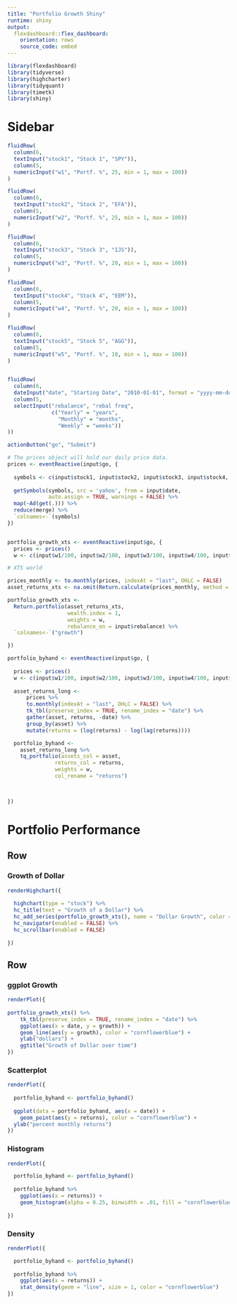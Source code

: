 ```yaml
---
title: "Portfolio Growth Shiny"
runtime: shiny
output:
  flexdashboard::flex_dashboard:
    orientation: rows
    source_code: embed
---
```



```r
library(flexdashboard)
library(tidyverse)
library(highcharter)
library(tidyquant)
library(timetk)
library(shiny)
```

Sidebar {.sidebar}
=====================================
  
```r

fluidRow(
  column(6,
  textInput("stock1", "Stock 1", "SPY")),
  column(5,
  numericInput("w1", "Portf. %", 25, min = 1, max = 100))
)  

fluidRow(
  column(6,
  textInput("stock2", "Stock 2", "EFA")),
  column(5,
  numericInput("w2", "Portf. %", 25, min = 1, max = 100))
)

fluidRow(
  column(6,
  textInput("stock3", "Stock 3", "IJS")),
  column(5,
  numericInput("w3", "Portf. %", 20, min = 1, max = 100))
)

fluidRow(
  column(6,
  textInput("stock4", "Stock 4", "EEM")),
  column(5,
  numericInput("w4", "Portf. %", 20, min = 1, max = 100))
)

fluidRow(
  column(6,
  textInput("stock5", "Stock 5", "AGG")),
  column(5,
  numericInput("w5", "Portf. %", 10, min = 1, max = 100))
)


fluidRow(
  column(6,
  dateInput("date", "Starting Date", "2010-01-01", format = "yyyy-mm-dd")),
  column(5,
  selectInput("rebalance", "rebal freq",
              c("Yearly" = "years",
                "Monthly" = "months",
                "Weekly" = "weeks"))
))

actionButton("go", "Submit")

# The prices object will hold our daily price data.
prices <- eventReactive(input$go, {
  
  symbols <- c(input$stock1, input$stock2, input$stock3, input$stock4, input$stock5)
  
  getSymbols(symbols, src = 'yahoo', from = input$date, 
             auto.assign = TRUE, warnings = FALSE) %>% 
  map(~Ad(get(.))) %>% 
  reduce(merge) %>%
  `colnames<-`(symbols)
})


portfolio_growth_xts <- eventReactive(input$go, {
  prices <- prices()
  w <- c(input$w1/100, input$w2/100, input$w3/100, input$w4/100, input$w5/100)

# XTS world

prices_monthly <- to.monthly(prices, indexAt = "last", OHLC = FALSE)
asset_returns_xts <- na.omit(Return.calculate(prices_monthly, method = "log"))

portfolio_growth_xts <- 
  Return.portfolio(asset_returns_xts, 
                   wealth.index = 1, 
                   weights = w, 
                   rebalance_on = input$rebalance) %>% 
  `colnames<-`("growth")

})

portfolio_byhand <- eventReactive(input$go, {
  
  prices <- prices()
  w <- c(input$w1/100, input$w2/100, input$w3/100, input$w4/100, input$w5/100)
  
  asset_returns_long <- 
      prices %>% 
      to.monthly(indexAt = "last", OHLC = FALSE) %>% 
      tk_tbl(preserve_index = TRUE, rename_index = "date") %>%
      gather(asset, returns, -date) %>% 
      group_by(asset) %>%  
      mutate(returns = (log(returns) - log(lag(returns))))

  portfolio_byhand <- 
    asset_returns_long %>% 
    tq_portfolio(assets_col = asset, 
               returns_col = returns, 
               weights = w,
               col_rename = "returns")
  


})

```

Portfolio Performance
=====================================  

Row {data-height=600}
-----------------------------------------------------------------------

### Growth of Dollar

```r
renderHighchart({
  
  highchart(type = "stock") %>%
  hc_title(text = "Growth of a Dollar") %>%
  hc_add_series(portfolio_growth_xts(), name = "Dollar Growth", color = "cornflowerblue") %>%
  hc_navigator(enabled = FALSE) %>% 
  hc_scrollbar(enabled = FALSE) 
  
})
```


Row {.tabset .tabset-fade}
-------------------------------------

### ggplot Growth 

```r
renderPlot({
 
portfolio_growth_xts() %>% 
    tk_tbl(preserve_index = TRUE, rename_index = "date") %>% 
    ggplot(aes(x = date, y = growth)) +
    geom_line(aes(y = growth), color = "cornflowerblue") +
    ylab("dollars") + 
    ggtitle("Growth of Dollar over time")
})
```


### Scatterplot

```r
renderPlot({
 
  portfolio_byhand <- portfolio_byhand()
  
  ggplot(data = portfolio_byhand, aes(x = date)) +
    geom_point(aes(y = returns), color = "cornflowerblue") +
  ylab("percent monthly returns")
})
```


### Histogram

```r
renderPlot({

  portfolio_byhand <- portfolio_byhand()
  
  portfolio_byhand %>% 
    ggplot(aes(x = returns)) +
    geom_histogram(alpha = 0.25, binwidth = .01, fill = "cornflowerblue")
  
})
```

### Density

```r
renderPlot({

  portfolio_byhand <- portfolio_byhand()
  
  portfolio_byhand %>% 
    ggplot(aes(x = returns)) +
    stat_density(geom = "line", size = 1, color = "cornflowerblue") 
})

```





